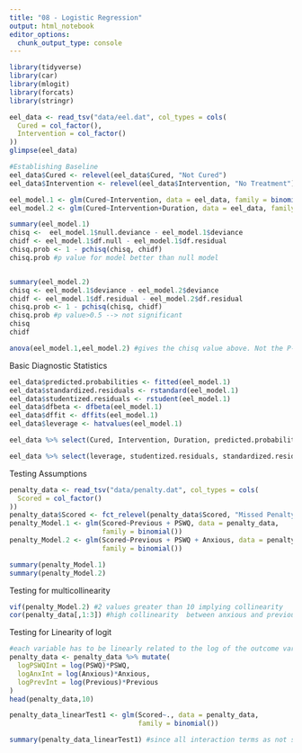 ---
title: "08 - Logistic Regression"
output: html_notebook
editor_options: 
  chunk_output_type: console
---

```{r}
library(tidyverse)
library(car)
library(mlogit)
library(forcats)
library(stringr)
```
```{r}
eel_data <- read_tsv("data/eel.dat", col_types = cols(
  Cured = col_factor(),
  Intervention = col_factor()
))
glimpse(eel_data)

#Establishing Baseline
eel_data$Cured <- relevel(eel_data$Cured, "Not Cured")
eel_data$Intervention <- relevel(eel_data$Intervention, "No Treatment")

eel_model.1 <- glm(Cured~Intervention, data = eel_data, family = binomial())
eel_model.2 <- glm(Cured~Intervention+Duration, data = eel_data, family = binomial())

summary(eel_model.1)
chisq <-  eel_model.1$null.deviance - eel_model.1$deviance
chidf <- eel_model.1$df.null - eel_model.1$df.residual
chisq.prob <- 1 - pchisq(chisq, chidf)
chisq.prob #p value for model better than null model


summary(eel_model.2)
chisq <- eel_model.1$deviance - eel_model.2$deviance
chidf <- eel_model.1$df.residual - eel_model.2$df.residual
chisq.prob <- 1 - pchisq(chisq, chidf)
chisq.prob #p value>0.5 --> not significant
chisq 
chidf

anova(eel_model.1,eel_model.2) #gives the chisq value above. Not the P-value
```
Basic Diagnostic Statistics
```{r}
eel_data$predicted.probabilities <- fitted(eel_model.1)
eel_data$standardized.residuals <- rstandard(eel_model.1)
eel_data$studentized.residuals <- rstudent(eel_model.1)
eel_data$dfbeta <- dfbeta(eel_model.1)
eel_data$dffit <- dffits(eel_model.1)
eel_data$leverage <- hatvalues(eel_model.1)

eel_data %>% select(Cured, Intervention, Duration, predicted.probabilities) %>% head(10)

eel_data %>% select(leverage, studentized.residuals, standardized.residuals) %>% arrange(studentized.residuals)
```

Testing Assumptions

```{r}
penalty_data <- read_tsv("data/penalty.dat", col_types = cols(
  Scored = col_factor()
)) 
penalty_data$Scored <- fct_relevel(penalty_data$Scored, "Missed Penalty")
penalty_Model.1 <- glm(Scored~Previous + PSWQ, data = penalty_data, 
                       family = binomial())
penalty_Model.2 <- glm(Scored~Previous + PSWQ + Anxious, data = penalty_data, 
                       family = binomial())

summary(penalty_Model.1)
summary(penalty_Model.2)
```

Testing for multicollinearity
```{r}
vif(penalty_Model.2) #2 values greater than 10 implying collinearity
cor(penalty_data[,1:3]) #high collinearity  between anxious and previous. We can choose to ignore it and move with model1. But this might lead to loss of data. Another method is to check if we can use PCA to get a factor and use that factor as a predictor. In statistics there is no answer. Use intuition and domain knowledge to try out strategies.
```

Testing for Linearity of logit
```{r}
#each variable has to be linearly related to the log of the outcome variable(scored)
penalty_data <- penalty_data %>% mutate(
  logPSWQInt = log(PSWQ)*PSWQ,
  logAnxInt = log(Anxious)*Anxious,
  logPrevInt = log(Previous)*Previous
)
head(penalty_data,10)

penalty_data_linearTest1 <- glm(Scored~., data = penalty_data, 
                                family = binomial())

summary(penalty_data_linearTest1) #since all interaction terms as not significant, none of the orginal terms violate the linearity with log(outcome+
```






























































